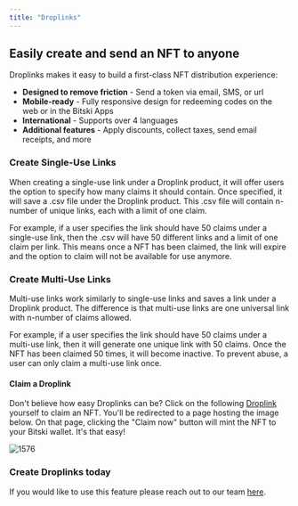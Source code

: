 ```yaml
---
title: "Droplinks"
---
```


## Easily create and send an NFT to anyone

Droplinks makes it easy to build a first-class NFT distribution experience:

- **Designed to remove friction** \- Send a token via email, SMS, or url
- **Mobile-ready** \- Fully responsive design for redeeming codes on the web or
  in the Bitski Apps
- **International** \- Supports over 4 languages
- **Additional features** \- Apply discounts, collect taxes, send email
  receipts, and more

### Create Single-Use Links

When creating a single-use link under a Droplink product, it will offer users
the option to specify how many claims it should contain. Once specified, it will
save a .csv file under the Droplink product. This .csv file will contain
n-number of unique links, each with a limit of one claim.

For example, if a user specifies the link should have 50 claims under a
single-use link, then the .csv will have 50 different links and a limit of one
claim per link. This means once a NFT has been claimed, the link will expire and
the option to claim will not be available for use anymore.

### Create Multi-Use Links

Multi-use links work similarly to single-use links and saves a link under a
Droplink product. The difference is that multi-use links are one universal link
with n-number of claims allowed.

For example, if a user specifies the link should have 50 claims under a
multi-use link, then it will generate one unique link with 50 claims. Once the
NFT has been claimed 50 times, it will become inactive. To prevent abuse, a user
can only claim a multi-use link once.

#### Claim a Droplink

Don't believe how easy Droplinks can be?
Click on the following [Droplink](https://www.bitski.com/claim/6bb52d05-e502-4f2b-8302-800600617692) yourself to claim an NFT. 
You'll be redirected to a page hosting the image below. On that page, clicking the "Claim now" button will mint the NFT to 
your Bitski wallet. It's that easy!

![1576](/assets/images/1d45103-Droplink-claim.png "Droplink-claim.png")

### Create Droplinks today

If you would like to use this feature please reach out to our team
[here](https://bitski.typeform.com/to/ci0VSWXe).
